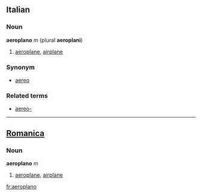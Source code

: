 ==Italian==
===Noun===
'''aeroplano''' ''m'' (plural '''aeroplani''')

#[[aeroplane]], [[airplane]]

===Synonym===
*[[aereo]]

===Related terms===
*[[aereo-]]

----

==[[Romanica]]==
===Noun===
'''aeroplano''' ''m''
#[[aeroplane]], [[airplane]]

[[fr:aeroplano]]